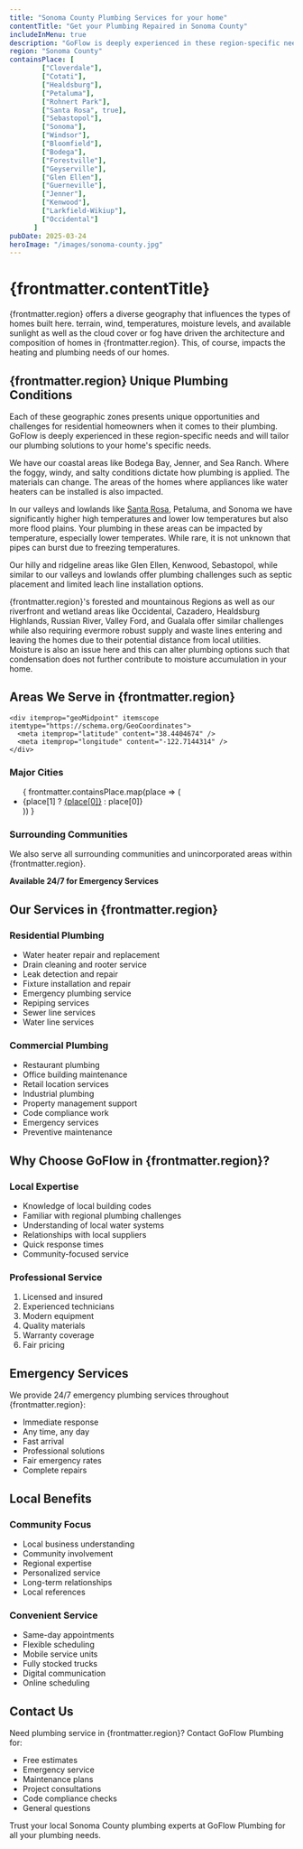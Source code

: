 ```yaml
---
title: "Sonoma County Plumbing Services for your home"
contentTitle: "Get your Plumbing Repaired in Sonoma County"
includeInMenu: true
description: "GoFlow is deeply experienced in these region-specific needs and will tailor our plumbing solutions to your home's specific needs."
region: "Sonoma County"
containsPlace: [
        ["Cloverdale"],
        ["Cotati"],
        ["Healdsburg"],
        ["Petaluma"],
        ["Rohnert Park"],
        ["Santa Rosa", true],
        ["Sebastopol"],
        ["Sonoma"],
        ["Windsor"],
        ["Bloomfield"],
        ["Bodega"],
        ["Forestville"],
        ["Geyserville"],
        ["Glen Ellen"],
        ["Guerneville"],
        ["Jenner"],
        ["Kenwood"],
        ["Larkfield-Wikiup"],
        ["Occidental"]
      ]
pubDate: 2025-03-24
heroImage: "/images/sonoma-county.jpg"
---
```


<h1 itemprop="name">{frontmatter.contentTitle}</h1>

{frontmatter.region} offers a diverse geography that influences the types of homes built here. terrain, wind, temperatures, moisture levels, and available sunlight as well as the cloud cover or fog have driven the architecture and composition of homes in {frontmatter.region}. This, of course, impacts the heating and plumbing needs of our homes.

<h2 itemprop="about">{frontmatter.region} Unique Plumbing Conditions</h2>

Each of these geographic zones presents unique opportunities and challenges for residential homeowners when it comes to their plumbing. GoFlow is deeply experienced in these region-specific needs and will tailor our plumbing solutions to your home's specific needs.

We have our coastal areas like Bodega Bay, Jenner, and Sea Ranch. Where the foggy, windy, and salty conditions dictate how plumbing is applied. The materials can change. The areas of the homes where appliances like water heaters can be installed is also impacted.

In our valleys and lowlands like <a href="/santa-rosa-plumbing">Santa Rosa</a>, Petaluma, and Sonoma we have significantly higher high temperatures and lower low temperatures but also more flood plains. Your plumbing in these areas can be impacted by temperature, especially lower temperates. While rare, it is not unknown that pipes can burst due to freezing temperatures.

Our hilly and ridgeline areas like Glen Ellen, Kenwood, Sebastopol, while similar to our valleys and lowlands offer plumbing challenges such as septic placement and limited leach line installation options.

{frontmatter.region}'s forested and mountainous Regions as well as our riverfront and wetland areas like Occidental, Cazadero, Healdsburg Highlands, Russian River, Valley Ford, and Gualala offer similar challenges while also requiring evermore robust supply and waste lines entering and leaving the homes due to their potential distance from local utilities. Moisture is also an issue here and this can alter plumbing options such that condensation does not further contribute to moisture accumulation in your home.

<div itemScope itemType="https://schema.org/Service">

  <div itemprop="areaServed" itemscope itemtype="https://schema.org/GeoCircle">
    <h2>Areas We Serve in {frontmatter.region}</h2>
    
    <div itemprop="geoMidpoint" itemscope itemtype="https://schema.org/GeoCoordinates">
      <meta itemprop="latitude" content="38.4404674" />
      <meta itemprop="longitude" content="-122.7144314" />
    </div>
  
  <h3 itemprop="serviceLocation">Major Cities</h3>
  <ul>
  {
    frontmatter.containsPlace.map(place => (
      <li itemprop="addressLocality" itemscope itemtype="https://schema.org/City">
        {place[1] ? <a href={`/${place[0].toLowerCase().replace(' ', '-')}-plumbing`}>{place[0]}</a> : place[0]}
      </li>
    ))
  }
  </ul>

  <h3>Surrounding Communities</h3>
  <p>We also serve all surrounding communities and unincorporated areas within {frontmatter.region}.</p>
  </div>
</div>

<div itemprop="openingHoursSpecification" itemscope itemtype="https://schema.org/OpeningHoursSpecification">
  <meta itemprop="dayOfWeek" content="Monday Tuesday Wednesday Thursday Friday Saturday Sunday" />
  <meta itemprop="opens" content="00:00" />
  <meta itemprop="closes" content="23:59" />
  <p><strong>Available 24/7 for Emergency Services</strong></p>
</div>

## Our Services in {frontmatter.region}

<div itemprop="offers" itemscope itemtype="https://schema.org/Offer">
  <h3 itemprop="name">Residential Plumbing</h3>
  <ul>
    <li itemprop="serviceType">Water heater repair and replacement</li>
    <li itemprop="serviceType">Drain cleaning and rooter service</li>
    <li itemprop="serviceType">Leak detection and repair</li>
    <li itemprop="serviceType">Fixture installation and repair</li>
    <li itemprop="serviceType">Emergency plumbing service</li>
    <li itemprop="serviceType">Repiping services</li>
    <li itemprop="serviceType">Sewer line services</li>
    <li itemprop="serviceType">Water line services</li>
  </ul>
</div>

### Commercial Plumbing
- Restaurant plumbing
- Office building maintenance
- Retail location services
- Industrial plumbing
- Property management support
- Code compliance work
- Emergency services
- Preventive maintenance

## Why Choose GoFlow in {frontmatter.region}?

### Local Expertise
- Knowledge of local building codes
- Familiar with regional plumbing challenges
- Understanding of local water systems
- Relationships with local suppliers
- Quick response times
- Community-focused service

### Professional Service
1. Licensed and insured
2. Experienced technicians
3. Modern equipment
4. Quality materials
5. Warranty coverage
6. Fair pricing

## Emergency Services

We provide 24/7 emergency plumbing services throughout {frontmatter.region}:
- Immediate response
- Any time, any day
- Fast arrival
- Professional solutions
- Fair emergency rates
- Complete repairs

## Local Benefits

### Community Focus
- Local business understanding
- Community involvement
- Regional expertise
- Personalized service
- Long-term relationships
- Local references

### Convenient Service
- Same-day appointments
- Flexible scheduling
- Mobile service units
- Fully stocked trucks
- Digital communication
- Online scheduling

## Contact Us

Need plumbing service in {frontmatter.region}? Contact GoFlow Plumbing for:
- Free estimates
- Emergency service
- Maintenance plans
- Project consultations
- Code compliance checks
- General questions

Trust your local Sonoma County plumbing experts at GoFlow Plumbing for all your plumbing needs.
